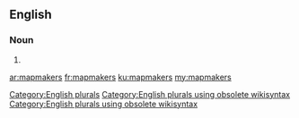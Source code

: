 ==English==

===Noun===
{{head|en}}

# {{plural of|mapmaker}}

[[Category:English plurals]][[Category:English plurals using obsolete wikisyntax]][[Category:English plurals using obsolete wikisyntax]]

[[ar:mapmakers]]
[[fr:mapmakers]]
[[ku:mapmakers]]
[[my:mapmakers]]